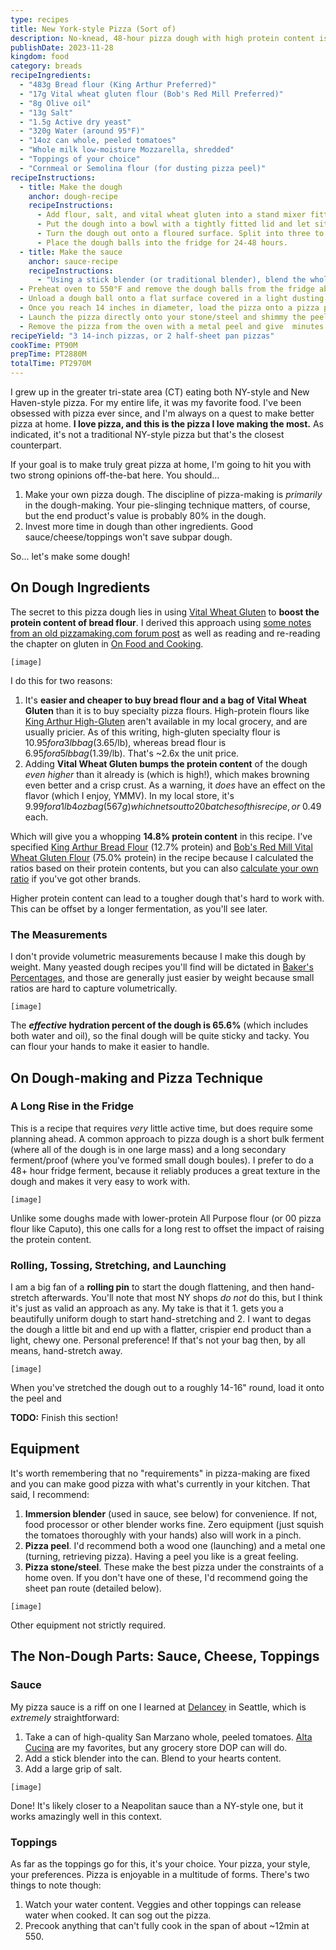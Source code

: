 ```yaml
---
type: recipes
title: New York-style Pizza (Sort of)
description: No-knead, 48-hour pizza dough with high protein content is the key to the ultimate chewy crust and crisp exterior.
publishDate: 2023-11-28
kingdom: food
category: breads
recipeIngredients:
  - "483g Bread flour (King Arthur Preferred)"
  - "17g Vital wheat gluten flour (Bob's Red Mill Preferred)"
  - "8g Olive oil"
  - "13g Salt"
  - "1.5g Active dry yeast"
  - "320g Water (around 95°F)"
  - "14oz can whole, peeled tomatoes"
  - "Whole milk low-moisture Mozzarella, shredded"
  - "Toppings of your choice"
  - "Cornmeal or Semolina flour (for dusting pizza peel)"
recipeInstructions:
  - title: Make the dough
    anchor: dough-recipe
    recipeInstructions:
      - Add flour, salt, and vital wheat gluten into a stand mixer fitted with a dough hook attachment. Mix around the dry ingredients to combine and evenly disperse. Add the olive oil and water. Turn the mixer on medium-low for about 60 seconds. Scrape the sides down and give it another 60 seconds in the mixer.
      - Put the dough into a bowl with a tightly fitted lid and let sit at room temperature (~70-74 degrees F) for 2 hours.
      - Turn the dough out onto a floured surface. Split into three to make 14-16 inch pizzas, or into four to make 10-12 inch pizzas. Form the dough into tight balls with your hands, and place these into a well-floured 13x9 pan and cover with plastic wrap (or another large container with a tightly-fitted lid).
      - Place the dough balls into the fridge for 24-48 hours.
  - title: Make the sauce
    anchor: sauce-recipe
    recipeInstructions:
      - "Using a stick blender (or traditional blender), blend the whole tomatoes and add a large grip of salt to taste. Place in a container for later. For a thicker sauce, drain the liquid from the tomatoes first."
  - Preheat oven to 550°F and remove the dough balls from the fridge about 60-90 minutes in advance. Place your pizza stone/steel in the oven during the preheat. If using sheet pans, coat the bottom of each with a layer of olive oil.
  - Unload a dough ball onto a flat surface covered in a light dusting of flour. Start rolling the dough out from the center with a rolling pin (or wine bottle) until it's roughly 8-10 inches in diameter. Then, pick the dough up and roll it on the back of your hands, using your knuckles to gently stretch the dough and let gravity assist you.
  - Once you reach 14 inches in diameter, load the pizza onto a pizza peel lightly dusted with either cornmeal or semolina flour to prevent sticking. Working quickly, deploy a thin coating of sauce from the middle of the pizza outwards and top with enough shredded mozzarella to cover. Arrange toppings as desired.
  - Launch the pizza directly onto your stone/steel and shimmy the peel to release. Cook for 10-12 minutes.
  - Remove the pizza from the oven with a metal peel and give  minutes to cool before slicing.
recipeYield: "3 14-inch pizzas, or 2 half-sheet pan pizzas"
cookTime: PT90M
prepTime: PT2880M
totalTime: PT2970M
---
```


I grew up in the greater tri-state area (CT) eating both NY-style and New Haven-style pizza. For my entire life, it was my favorite food. I've been obsessed with pizza ever since, and I'm always on a quest to make better pizza at home. **I love pizza, and this is the pizza I love making the most.** As indicated, it's not a traditional NY-style pizza but that's the closest counterpart.

If your goal is to make truly great pizza at home, I'm going to hit you with two strong opinions off-the-bat here. You should...

1. Make your own pizza dough. The discipline of pizza-making is _primarily_ in the dough-making. Your pie-slinging technique matters, of course, but the end product's value is probably 80% in the dough.
2. Invest more time in dough than other ingredients. Good sauce/cheese/toppings won't save subpar dough.

So... let's make some dough!

## On Dough Ingredients

The secret to this pizza dough lies in using [Vital Wheat Gluten](https://www.allrecipes.com/article/what-is-vital-wheat-gluten-how-to-use/) to **boost the protein content of bread flour**. I derived this approach using [some notes from an old pizzamaking.com forum post](https://www.pizzamaking.com/forum/index.php?topic=80611.0) as well as reading and re-reading the chapter on gluten in [On Food and Cooking](https://en.wikipedia.org/wiki/On_Food_and_Cooking).

```
[image]
```

I do this for two reasons:

1. It's **easier and cheaper to buy bread flour and a bag of Vital Wheat Gluten** than it is to buy specialty pizza flours. High-protein flours like [King Arthur High-Gluten](https://shop.kingarthurbaking.com/items/high-gluten-flour) aren't available in my local grocery, and are usually pricier. As of this writing, high-gluten specialty flour is $10.95 for a 3lb bag ($3.65/lb), whereas bread flour is $6.95 for a 5lb bag ($1.39/lb). That's ~2.6x the unit price.
2. Adding **Vital Wheat Gluten bumps the protein content** of the dough _even higher_ than it already is (which is high!), which makes browning even better and a crisp crust. As a warning, it _does_ have an effect on the flavor (which I enjoy, YMMV). In my local store, it's $9.99 for a 1lb 4oz bag (567g) which nets out to 20 batches of this recipe, or ~$0.49 each.

Which will give you a whopping **14.8% protein content** in this recipe. I've specified [King Arthur Bread Flour](https://shop.kingarthurbaking.com/items/bread-flour) (12.7% protein) and [Bob's Red Mill Vital Wheat Gluten Flour](https://www.bobsredmill.com/vital-wheat-gluten.html) (75.0% protein) in the recipe because I calculated the ratios based on their protein contents, but you can also [calculate your own ratio](https://foodsim.toastguard.com/) if you've got other brands.

Higher protein content can lead to a tougher dough that's hard to work with. This can be offset by a longer fermentation, as you'll see later.

### The Measurements

I don't provide volumetric measurements because I make this dough by weight. Many yeasted dough recipes you'll find will be dictated in [Baker's Percentages](https://www.theperfectloaf.com/reference/introduction-to-bakers-percentages/), and those are generally just easier by weight because small ratios are hard to capture volumetrically.

```
[image]
```

The **_effective_ hydration percent of the dough is 65.6%** (which includes both water and oil), so the final dough will be quite sticky and tacky. You can flour your hands to make it easier to handle.

## On Dough-making and Pizza Technique

### A Long Rise in the Fridge

This is a recipe that requires _very_ little active time, but does require some planning ahead. A common approach to pizza dough is a short bulk ferment (where all of the dough is in one large mass) and a long secondary ferment/proof (where you've formed small dough boules). I prefer to do a 48+ hour fridge ferment, because it reliably produces a great texture in the dough and makes it very easy to work with.

```
[image]
```

Unlike some doughs made with lower-protein All Purpose flour (or 00 pizza flour like Caputo), this one calls for a long rest to offset the impact of raising the protein content.

### Rolling, Tossing, Stretching, and Launching

I am a big fan of a **rolling pin** to start the dough flattening, and then hand-stretch afterwards. You'll note that most NY shops _do not_ do this, but I think it's just as valid an approach as any. My take is that it 1. gets you a beautifully uniform dough to start hand-stretching and 2. I want to degas the dough a little bit and end up with a flatter, crispier end product than a light, chewy one. Personal preference! If that's not your bag then, by all means, hand-stretch away.

```
[image]
```

When you've stretched the dough out to a roughly 14-16" round, load it onto the peel and 

**TODO:** Finish this section!

## Equipment

It's worth remembering that no "requirements" in pizza-making are fixed and you can make good pizza with what's currently in your kitchen. That said, I recommend:

1. **Immersion blender** (used in sauce, see below) for convenience. If not, food processor or other blender works fine. Zero equipment (just squish the tomatoes thoroughly with your hands) also will work in a pinch.
2. **Pizza peel**. I'd recommend both a wood one (launching) and a metal one (turning, retrieving pizza). Having a peel you like is a great feeling.
3. **Pizza stone/steel**. These make the best pizza under the constraints of a home oven. If you don't have one of these, I'd recommend going the sheet pan route (detailed below).

```
[image]
```

Other equipment not strictly required.

## The Non-Dough Parts: Sauce, Cheese, Toppings

### Sauce

My pizza sauce is a riff on one I learned at [Delancey](https://www.delanceyseattle.com/) in Seattle, which is _extremely_ straightforward:

1. Take a can of high-quality San Marzano whole, peeled tomatoes. [Alta Cucina](https://www.amazon.com/Stanislaus-Cucina-Whole-Tomatoes-Pound/dp/B0050IKUBG) are my favorites, but any grocery store DOP can will do.
2. Add a stick blender into the can. Blend to your hearts content.
3. Add a large grip of salt.

```
[image]
```

Done! It's likely closer to a Neapolitan sauce than a NY-style one, but it works amazingly well in this context.

### Toppings

As far as the toppings go for this, it's your choice. Your pizza, your style, your preferences. Pizza is enjoyable in a multitude of forms. There's two things to note though:

1. Watch your water content. Veggies and other toppings can release water when cooked. It can sog out the pizza.
2. Precook anything that can't fully cook in the span of about ~12min at 550.
